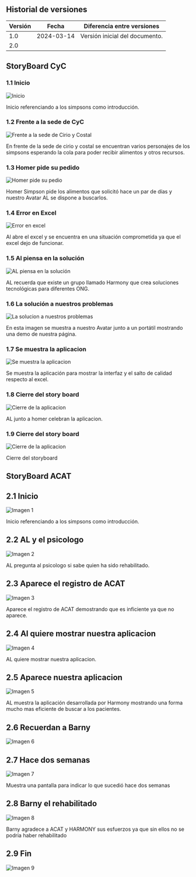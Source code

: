 ## Historial de versiones

| Versión | Fecha      | Diferencia entre versiones                                                                                     |
| ------- | ---------- | ---------------------------------------------------------------------------------------------------------------|
| 1.0     | 2024-03-14 | Versión inicial del documento.                                                                                 |
| 2.0     |            |                                                    |

## StoryBoard CyC


### 1.1 Inicio
![Inicio](/img/storyBoard/Cell-Row-0-Col-0.png)

Inicio referenciando a los simpsons como introducción.

### 1.2 Frente a la sede de CyC
![Frente a la sede de Cirio y Costal](/img/storyBoard/Cell-Row-0-Col-1.png)

En frente de la sede de cirio y costal se encuentran varios personajes de los simpsons esperando la cola para poder recibir 
alimentos y otros recursos.


### 1.3 Homer pide su pedido
![Homer pide su pedio](/img/storyBoard/Cell-Row-0-Col-2.png)

Homer Simpson pide los alimentos que solicitó hace un par de días y nuestro Avatar AL se dispone a buscarlos.


### 1.4 Error en Excel
![Error en excel](/img/storyBoard/Cell-Row-0-Col-3.png)

Al abre el excel y se encuentra en una situación comprometida ya que el excel dejo de funcionar.

### 1.5 Al piensa en la solución
![AL piensa en la solución](/img/storyBoard/Cell-Row-0-Col-4.png)

AL recuerda que existe un grupo llamado Harmony que crea soluciones tecnológicas para diferentes ONG.


### 1.6 La solución a nuestros problemas

![La solucion a nuestros problemas](/img/storyBoard/Cell-Row-0-Col-5.png)

En esta imagen se muestra a nuestro Avatar junto a un portátil mostrando una demo de nuestra página.

### 1.7 Se muestra la aplicacion
![Se muestra la aplicacion](/img/storyBoard/Cell-Row-0-Col-6.png)

Se muestra la aplicación para mostrar la interfaz y el salto de calidad respecto al excel.


### 1.8 Cierre del story board
![Cierre de la aplicacion](/img/storyBoard/Cell-Row-0-Col-7.png)

AL junto a homer celebran la aplicacion.

### 1.9 Cierre del story board
![Cierre de la aplicacion](/img/storyBoard/Cell-Row-0-Col-8.png)

Cierre del storyboard





## StoryBoard ACAT


## 2.1 Inicio
![Imagen 1](/img/storyBoard/Cell-Row-1-Col-0.png)

Inicio referenciando a los simpsons como introducción.



## 2.2 AL y el psicologo
![Imagen 2](/img/storyBoard/Cell-Row-1-Col-1.png)

AL pregunta al psicologo si sabe quien ha sido rehabilitado.

## 2.3 Aparece el registro de ACAT
![Imagen 3](/img/storyBoard/Cell-Row-1-Col-2.png)

Aparece el registro de ACAT demostrando que es inficiente ya que no aparece.



## 2.4 Al quiere mostrar nuestra aplicacion
![Imagen 4](/img/storyBoard/Cell-Row-1-Col-3.png)

AL quiere mostrar nuestra aplicacion.



## 2.5 Aparece nuestra aplicacion
![Imagen 5](/img/storyBoard/Cell-Row-1-Col-4.png)

AL muestra la aplicación desarrollada por Harmony mostrando una forma mucho mas eficiente de buscar a los pacientes.

## 2.6 Recuerdan a Barny
![Imagen 6](/img/storyBoard/Cell-Row-1-Col-5.png)





## 2.7  Hace dos semanas
![Imagen 7](/img/storyBoard/Cell-Row-1-Col-6.png)

Muestra una pantalla para indicar lo que sucedió hace dos semanas



## 2.8 Barny el rehabilitado
![Imagen 8](/img/storyBoard/Cell-Row-1-Col-7.png)

Barny agradece a ACAT y HARMONY sus esfuerzos ya que sin ellos no se podria haber rehabilitado


## 2.9 Fin
![Imagen 9](/img/storyBoard/Cell-Row-1-Col-8.png)



